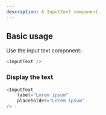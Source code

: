 ```yaml
---
description: A InputText component.
---
```



## Basic usage

Use the input text component:

```js
<InputText />
```

### Display the text

```js live
<InputText
    label="Lorem ipsum"
    placeholder="Lorem ipsum"
/>
```

